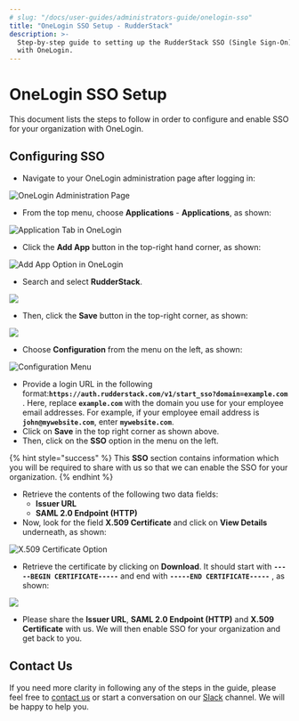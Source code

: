 ```yaml
---
# slug: "/docs/user-guides/administrators-guide/onelogin-sso"
title: "OneLogin SSO Setup - RudderStack"
description: >-
  Step-by-step guide to setting up the RudderStack SSO (Single Sign-On) feature
  with OneLogin.
---
```


# OneLogin SSO Setup

This document lists the steps to follow in order to configure and enable SSO for your organization with OneLogin.

## Configuring SSO

- Navigate to your OneLogin administration page after logging in:

![OneLogin Administration Page](../../.gitbook/assets/1%20%2811%29.png)

- From the top menu, choose **Applications** - **Applications**, as shown:

![Application Tab in OneLogin](../../.gitbook/assets/2%20%286%29.png)

- Click the **Add App** button in the top-right hand corner, as shown:

![Add App Option in OneLogin](../../.gitbook/assets/3%20%282%29%20%281%29.png)

- Search and select **RudderStack**.

![](../../.gitbook/assets/image%20%2858%29.png)

- Then, click the **Save** button in the top-right corner, as shown:

![](../../.gitbook/assets/4%20%284%29.png)

- Choose **Configuration** from the menu on the left, as shown:

![Configuration Menu](../../.gitbook/assets/image%20%2832%29.png)

- Provide a login URL in the following format:**`https://auth.rudderstack.com/v1/start_sso?domain=example.com`** . Here, replace **`example.com`** with the domain you use for your employee email addresses. For example, if your employee email address is **`john@mywebsite.com`**, enter **`mywebsite.com`**.
- Click on **Save** in the top right corner as shown above.
- Then, click on the **SSO** option in the menu on the left.

{% hint style="success" %}
This **SSO** section contains information which you will be required to share
with us so that we can enable the SSO for your organization.
{% endhint %}

- Retrieve the contents of the following two data fields:
  - **Issuer URL**
  - **SAML 2.0 Endpoint \(HTTP\)**
- Now, look for the field **X.509 Certificate** and click on **View Details** underneath, as shown:

![X.509 Certificate Option](../../.gitbook/assets/image%20%2835%29.png)

- Retrieve the certificate by clicking on **Download**. It should start with **`-----BEGIN CERTIFICATE-----`** and end with **`-----END CERTIFICATE-----`** , as shown:

![](../../.gitbook/assets/5%20%288%29%20%281%29%20%281%29.png)

- Please share the **Issuer URL**, **SAML 2.0 Endpoint \(HTTP\)** and **X.509 Certificate** with us. We will then enable SSO for your organization and get back to you.

## Contact Us

If you need more clarity in following any of the steps in the guide, please feel free to [contact us](mailto:%20docs@rudderstack.com) or start a conversation on our [Slack](https://resources.rudderstack.com/join-rudderstack-slack) channel. We will be happy to help you.
